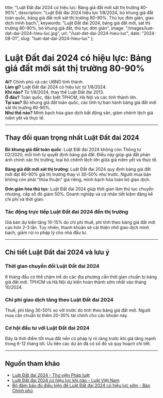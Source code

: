   title: "Luật Đất đai 2024 có hiệu lực: Bảng giá đất mới sát thị trường 80-90%",
  description: "Luật Đất đai 2024 hiệu lực 1/8/2024, bỏ khung giá đất toàn quốc, bảng giá đất mới sát thị trường 80-90%. Thủ tục đơn giản, giao dịch minh bạch.",
  keywords: "Luật Đất đai 2024, bảng giá đất mới, sát thị trường 80-90%, bỏ khung giá đất, thủ tục đơn giản",
  image: "/images/luat-dat-dai-2024-hieu-luc.jpg",
  url: "/luat-dat-dai-2024-hieu-luc",
  date: "2024-08-01",
  slug: "luat-dat-dai-2024-hieu-luc"
};

# Luật Đất đai 2024 có hiệu lực: Bảng giá đất mới sát thị trường 80-90%

**Ai?** Chính phủ và các UBND tỉnh thành.  
**Làm gì?** Luật Đất đai 2024 có hiệu lực từ 1/8/2024.  
**Khi nào?** Từ 1/8/2024, thay thế Luật Đất đai 2013.  
**Ở đâu?** Toàn quốc, đặc biệt TPHCM, Hà Nội và các tỉnh thành lớn.  
**Tại sao?** Bỏ khung giá đất toàn quốc, các tỉnh tự ban hành bảng giá đất mới sát thị trường 80-90%.  
**Như thế nào?** Minh bạch hóa giao dịch bất động sản, giảm chênh lệch giá niêm yết và thực tế.

---

## Thay đổi quan trọng nhất Luật Đất đai 2024

**Bỏ khung giá đất toàn quốc**: Luật Đất đai 2024 không còn Thông tư 02/2020, mỗi tỉnh tự quyết định bảng giá đất. Điều này giúp giá đất phản ánh chính xác thị trường, loại bỏ chênh lệch lớn giữa giá niêm yết và thực tế.

**Bảng giá đất mới sát thị trường**: Luật Đất đai 2024 quy định bảng giá đất mới đạt 80-90% giá thị trường thay vì 30-50% như trước. Người mua bán không còn phải "thỏa thuận" giá riêng, minh bạch hóa toàn bộ giao dịch.

**Đơn giản hóa thủ tục**: Luật Đất đai 2024 giúp thời gian làm thủ tục chuyển nhượng, cấp sổ đỏ giảm 50%. Doanh nghiệp và cá nhân tiết kiệm đáng kể chi phí và thời gian.

### Tác động trực tiếp Luật Đất đai 2024 đến thị trường
Giá bán dự kiến tăng 10-15% do chi phí thuế, phí tính theo bảng giá đất mới cao hơn 2-3 lần. Tuy nhiên, thanh khoản sẽ cải thiện nhờ giao dịch minh bạch, giảm rủi ro pháp lý cho nhà đầu tư.

---

## Chi tiết Luật Đất đai 2024 và lưu ý

### Thời gian chuyển đổi Luật Đất đai 2024
6 tháng đầu có thể chậm trễ do các địa phương cần thời gian chuẩn bị bảng giá đất mới. TPHCM và Hà Nội dự kiến hoàn thành sớm nhất vào tháng 10/2024.

### Chi phí giao dịch tăng theo Luật Đất đai 2024  
Thuế, phí tăng 30-50% so với trước do tính theo bảng giá đất mới. Người mua cần chuẩn bị thêm 20-30% tài chính cho các khoản này.

### Cơ hội đầu tư với Luật Đất đai 2024
Đây là thời điểm tốt mua đất nền có pháp lý rõ ràng trước khi giá tăng mạnh trong 6-12 tháng tới. Ưu tiên các dự án đã có sổ đỏ và quy hoạch chi tiết.

---

## Nguồn tham khảo

- [Luật Đất đai 2024 - Thư viện Pháp luật](https://thuvienphapluat.vn/van-ban/Bat-dong-san/Luat-Dat-dai-2024-31-2024-QH15-523642.aspx)
- [Luật Đất đai 2024 có hiệu lực khi nào - Luật Việt Nam](https://luatvietnam.vn/dat-dai-nha-o/luat-dat-dai-2024-co-hieu-luc-khi-nao-567-99276-article.html)
- [Bộ đảm bảo đủ điều kiện để Luật Đất đai 2024 có hiệu lực sớm - Báo Chính phủ](https://baochinhphu.vn/bao-dam-du-dieu-kien-de-luat-dat-dai-nam-2024-co-hieu-luc-som-102240416120403011.htm) 